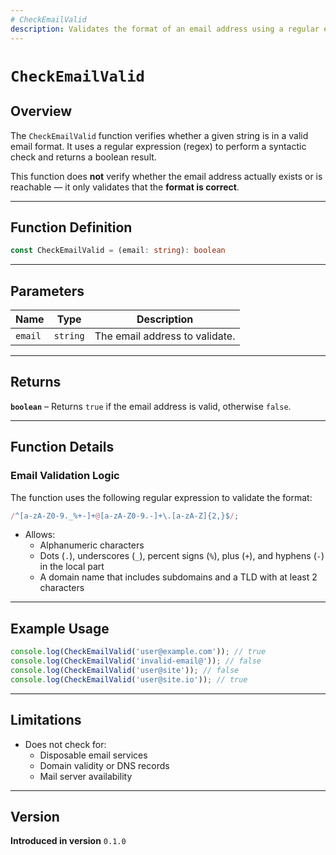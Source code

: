 ```yaml
---
# CheckEmailValid
description: Validates the format of an email address using a regular expression.
---
```


# `CheckEmailValid`

## Overview

The `CheckEmailValid` function verifies whether a given string is in a valid email format. It uses a regular expression (regex) to perform a syntactic check and returns a boolean result.

This function does **not** verify whether the email address actually exists or is reachable — it only validates that the **format is correct**.

---

## Function Definition

```ts
const CheckEmailValid = (email: string): boolean
```

---

## Parameters

| Name    | Type     | Description                    |
| ------- | -------- | ------------------------------ |
| `email` | `string` | The email address to validate. |

---

## Returns

**`boolean`** – Returns `true` if the email address is valid, otherwise `false`.

---

## Function Details

### Email Validation Logic

The function uses the following regular expression to validate the format:

```ts
/^[a-zA-Z0-9._%+-]+@[a-zA-Z0-9.-]+\.[a-zA-Z]{2,}$/;
```

-   Allows:
    -   Alphanumeric characters
    -   Dots (`.`), underscores (`_`), percent signs (`%`), plus (`+`), and hyphens (`-`) in the local part
    -   A domain name that includes subdomains and a TLD with at least 2 characters

---

## Example Usage

```ts
console.log(CheckEmailValid('user@example.com')); // true
console.log(CheckEmailValid('invalid-email@')); // false
console.log(CheckEmailValid('user@site')); // false
console.log(CheckEmailValid('user@site.io')); // true
```

---

## Limitations

-   Does not check for:
    -   Disposable email services
    -   Domain validity or DNS records
    -   Mail server availability

---

## Version

**Introduced in version** `0.1.0`
